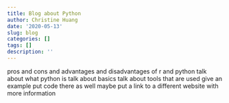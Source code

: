 ```yaml
---
title: Blog about Python
author: Christine Huang
date: '2020-05-13'
slug: blog
categories: []
tags: []
description: ''
---
```


pros and cons and advantages and disadvantages of r and python
talk about what python is 
talk about basics
talk about tools that are used 
give an example
put code there as well 
maybe put a link to a different website with more information